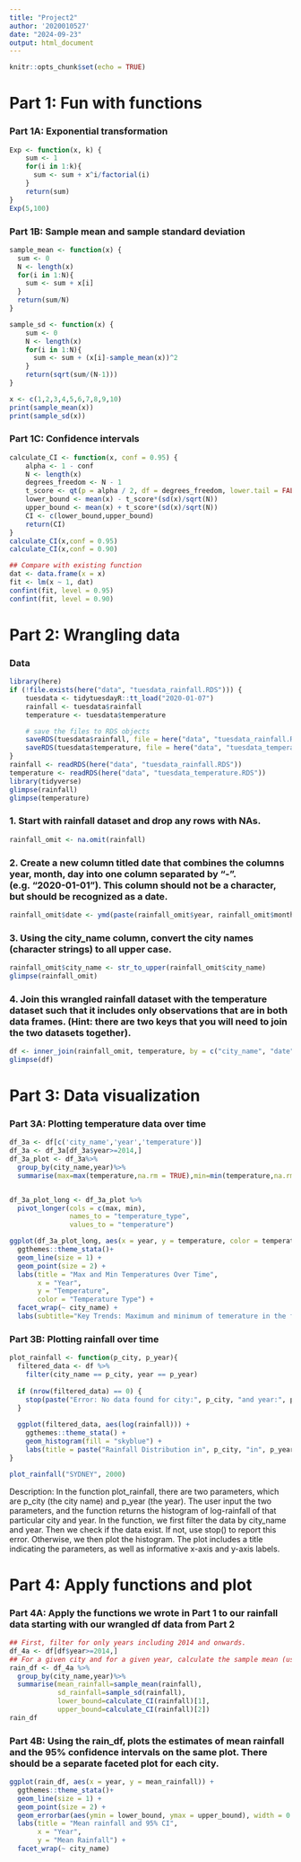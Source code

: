 ```yaml
---
title: "Project2"
author: '2020010527'
date: "2024-09-23"
output: html_document
---
```


```r
knitr::opts_chunk$set(echo = TRUE)
```

# Part 1: Fun with functions
### Part 1A: Exponential transformation
```r
Exp <- function(x, k) {
    sum <- 1
    for(i in 1:k){
      sum <- sum + x^i/factorial(i)
    }
    return(sum)
}
Exp(5,100)
```

### Part 1B: Sample mean and sample standard deviation
```r

sample_mean <- function(x) {
  sum <- 0
  N <- length(x)
  for(i in 1:N){
    sum <- sum + x[i]
  }
  return(sum/N)
}

sample_sd <- function(x) {
    sum <- 0
    N <- length(x)
    for(i in 1:N){
      sum <- sum + (x[i]-sample_mean(x))^2
    }
    return(sqrt(sum/(N-1)))
}

x <- c(1,2,3,4,5,6,7,8,9,10)
print(sample_mean(x))
print(sample_sd(x))
```

### Part 1C: Confidence intervals
```r
calculate_CI <- function(x, conf = 0.95) {
    alpha <- 1 - conf
    N <- length(x)
    degrees_freedom <- N - 1
    t_score <- qt(p = alpha / 2, df = degrees_freedom, lower.tail = FALSE)
    lower_bound <- mean(x) - t_score*(sd(x)/sqrt(N))
    upper_bound <- mean(x) + t_score*(sd(x)/sqrt(N))
    CI <- c(lower_bound,upper_bound)
    return(CI)
}
calculate_CI(x,conf = 0.95)
calculate_CI(x,conf = 0.90)

## Compare with existing function
dat <- data.frame(x = x)
fit <- lm(x ~ 1, dat)
confint(fit, level = 0.95)
confint(fit, level = 0.90)
```

# Part 2: Wrangling data
### Data
```r
library(here)
if (!file.exists(here("data", "tuesdata_rainfall.RDS"))) {
    tuesdata <- tidytuesdayR::tt_load("2020-01-07")
    rainfall <- tuesdata$rainfall
    temperature <- tuesdata$temperature

    # save the files to RDS objects
    saveRDS(tuesdata$rainfall, file = here("data", "tuesdata_rainfall.RDS"))
    saveRDS(tuesdata$temperature, file = here("data", "tuesdata_temperature.RDS"))
}
rainfall <- readRDS(here("data", "tuesdata_rainfall.RDS"))
temperature <- readRDS(here("data", "tuesdata_temperature.RDS"))
library(tidyverse)
glimpse(rainfall)
glimpse(temperature)
```

### 1. Start with rainfall dataset and drop any rows with NAs.
```r
rainfall_omit <- na.omit(rainfall)
```

### 2. Create a new column titled date that combines the columns year, month, day into one column separated by “-”. (e.g. “2020-01-01”). This column should not be a character, but should be recognized as a date.
```r
rainfall_omit$date <- ymd(paste(rainfall_omit$year, rainfall_omit$month, rainfall_omit$day, sep = "-"))
```

### 3. Using the city_name column, convert the city names (character strings) to all upper case.
```r
rainfall_omit$city_name <- str_to_upper(rainfall_omit$city_name)
glimpse(rainfall_omit)
```

### 4. Join this wrangled rainfall dataset with the temperature dataset such that it includes only observations that are in both data frames. (Hint: there are two keys that you will need to join the two datasets together).
```r
df <- inner_join(rainfall_omit, temperature, by = c("city_name", "date"))
glimpse(df)
```

# Part 3: Data visualization
### Part 3A: Plotting temperature data over time
```r
df_3a <- df[c('city_name','year','temperature')]
df_3a <- df_3a[df_3a$year>=2014,]
df_3a_plot <- df_3a%>%
  group_by(city_name,year)%>%
  summarise(max=max(temperature,na.rm = TRUE),min=min(temperature,na.rm = TRUE),.groups = 'drop')


df_3a_plot_long <- df_3a_plot %>%
  pivot_longer(cols = c(max, min), 
               names_to = "temperature_type", 
               values_to = "temperature")

ggplot(df_3a_plot_long, aes(x = year, y = temperature, color = temperature_type)) +
  ggthemes::theme_stata()+
  geom_line(size = 1) +
  geom_point(size = 2) +
  labs(title = "Max and Min Temperatures Over Time",
       x = "Year",
       y = "Temperature",
       color = "Temperature Type") +
  facet_wrap(~ city_name) + 
  labs(subtitle="Key Trends: Maximum and minimum of temerature in the following cities remains stable over year. ",caption = "Created by Can Wang") 
```

### Part 3B: Plotting rainfall over time
```r
plot_rainfall <- function(p_city, p_year){
  filtered_data <- df %>%
    filter(city_name == p_city, year == p_year)
  
  if (nrow(filtered_data) == 0) {
    stop(paste("Error: No data found for city:", p_city, "and year:", p_year))
  }
  
  ggplot(filtered_data, aes(log(rainfall))) +
    ggthemes::theme_stata() +
    geom_histogram(fill = "skyblue") +
    labs(title = paste("Rainfall Distribution in", p_city, "in", p_year),caption="Created by Can Wang") 
}

plot_rainfall("SYDNEY", 2000)
```

Description: In the function plot_rainfall, there are two parameters, which are p_city (the city name) and p_year (the year). The user input the two parameters, and the function returns the histogram of log-rainfall of that particular city and year. In the function, we first filter the data by city_name and year. Then we check if the data exist. If not, use stop() to report this error. Otherwise, we then plot the histogram. The plot includes a title indicating the parameters, as well as informative x-axis and y-axis labels.

# Part 4: Apply functions and plot
### Part 4A: Apply the functions we wrote in Part 1 to our rainfall data starting with our wrangled df data from Part 2
```r
## First, filter for only years including 2014 and onwards.
df_4a <- df[df$year>=2014,]
## For a given city and for a given year, calculate the sample mean (using your function sample_mean()), the sample standard deviation (using your function sample_sd()), and a 95% confidence interval for the average rainfall (using your function calculate_CI()). Specifically, you should add two columns in this summarized dataset: a column titled lower_bound and a column titled upper_bound containing the lower and upper bounds for you CI that you calculated (using your function calculate_CI()).
rain_df <- df_4a %>%
  group_by(city_name,year)%>%
  summarise(mean_rainfall=sample_mean(rainfall),
            sd_rainfall=sample_sd(rainfall),
            lower_bound=calculate_CI(rainfall)[1],
            upper_bound=calculate_CI(rainfall)[2])
rain_df
```

### Part 4B: Using the rain_df, plots the estimates of mean rainfall and the 95% confidence intervals on the same plot. There should be a separate faceted plot for each city. 
```r
ggplot(rain_df, aes(x = year, y = mean_rainfall)) +
  ggthemes::theme_stata()+
  geom_line(size = 1) +
  geom_point(size = 2) +
  geom_errorbar(aes(ymin = lower_bound, ymax = upper_bound), width = 0.2)+
  labs(title = "Mean rainfall and 95% CI",
       x = "Year",
       y = "Mean Rainfall") +
  facet_wrap(~ city_name) 
```



